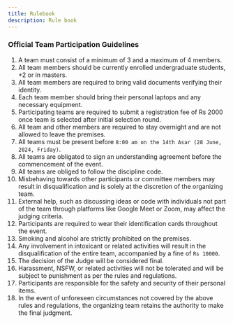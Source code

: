 ```yaml
---
title: Rulebook
description: Rule book
---
```


### Official Team Participation Guidelines

1. A team must consist of a minimum of 3 and a maximum of 4 members.
2. All team members should be currently enrolled undergraduate students, +2 or in masters.
3. All team members are required to bring valid documents verifying their identity.
4. Each team member should bring their personal laptops and any necessary equipment.
5. Participating teams are required to submit a registration fee of Rs 2000 once team is selected after initial selection round.
6. All team and other members are required to stay overnight and are not allowed to leave the premises.
7. All teams must be present before `8:00 am on the 14th Asar (28 June, 2024, Friday)`.
8. All teams are obligated to sign an understanding agreement before the commencement of the event.
9. All teams are obliged to follow the discipline code.
10. Misbehaving towards other participants or committee members may result in disqualification and is solely at the discretion of the organizing team.
11. External help, such as discussing ideas or code with individuals not part of the team through platforms like Google Meet or Zoom, may affect the judging criteria.
12. Participants are required to wear their identification cards throughout the event.
13. Smoking and alcohol are strictly prohibited on the premises.
14. Any involvement in intoxicant or related activities will result in the disqualification of the entire team, accompanied by a fine of `Rs 10000`.
15. The decision of the Judge will be considered final.
16. Harassment, NSFW, or related activities will not be tolerated and will be subject to punishment as per the rules and regulations.
17. Participants are responsible for the safety and security of their personal items.
18. In the event of unforeseen circumstances not covered by the above rules and regulations, the organizing team retains the authority to make the final judgment.
